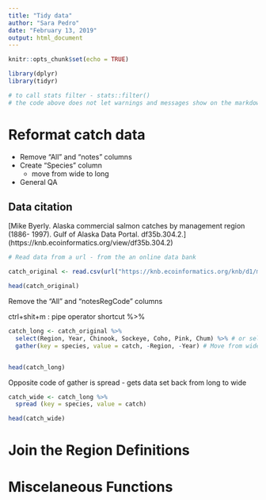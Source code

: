 ```yaml
---
title: "Tidy data"
author: "Sara Pedro"
date: "February 13, 2019"
output: html_document
---
```


```r
knitr::opts_chunk$set(echo = TRUE)
```

```r
library(dplyr)
library(tidyr)

# to call stats filter - stats::filter()
# the code above does not let warnings and messages show on the markdown version
```


# Reformat catch data

* Remove "All" and "notes" columns
* Create "Species" column
    - move from wide to long
* General QA

## Data citation

[Mike Byerly. Alaska commercial salmon catches by management region (1886- 1997). Gulf of Alaska Data Portal. df35b.304.2.] (https://knb.ecoinformatics.org/view/df35b.304.2)



```r

# Read data from a url - from the an online data bank

catch_original <- read.csv(url("https://knb.ecoinformatics.org/knb/d1/mn/v2/object/df35b.302.1", method = "libcurl"), stringsAsFactors = FALSE)

head(catch_original)

```

Remove the "All" and "notesRegCode" columns

ctrl+shit+m : pipe operator shortcut %>% 

```r

catch_long <- catch_original %>%
  select(Region, Year, Chinook, Sockeye, Coho, Pink, Chum) %>% # or select(-All, -notesRegCode)
  gather(key = species, value = catch, -Region, -Year) # Move from wide to long; Region and Year are not going to be gathered into the species and catch columns


head(catch_long)

```


Opposite code of gather is spread - gets data set back from long to wide

```r
catch_wide <- catch_long %>% 
  spread (key = species, value = catch)

head(catch_wide)

```


# Join the Region Definitions

# Miscelaneous Functions






